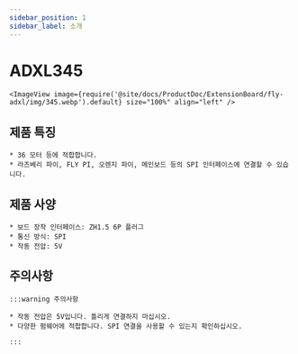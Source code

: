 ```yaml
---
sidebar_position: 1
sidebar_label: 소개
---
```


# ADXL345

    <ImageView image={require('@site/docs/ProductDoc/ExtensionBoard/fly-adxl/img/345.webp').default} size="100%" align="left" />



## 제품 특징

    * 36 모터 등에 적합합니다.
    * 라즈베리 파이, FLY PI, 오렌지 파이, 메인보드 등의 SPI 인터페이스에 연결할 수 있습니다.

## 제품 사양

    * 보드 장착 인터페이스: ZH1.5 6P 플러그
    * 통신 방식: SPI
    * 작동 전압: 5V

## 주의사항

    :::warning 주의사항

    * 작동 전압은 5V입니다. 틀리게 연결하지 마십시오.
    * 다양한 펌웨어에 적합합니다. SPI 연결을 사용할 수 있는지 확인하십시오.

    :::